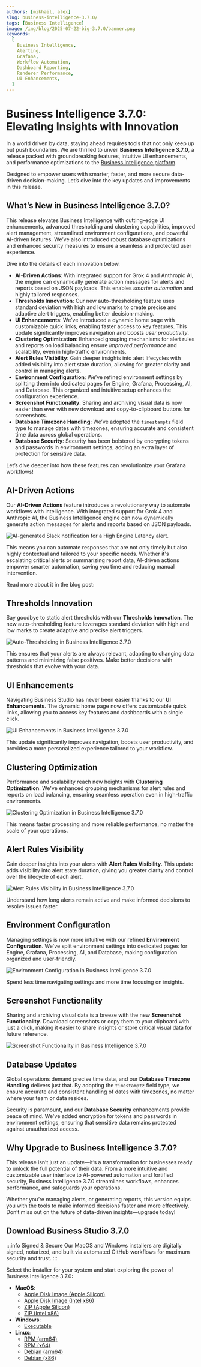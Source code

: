 ```yaml
---
authors: [mikhail, alex]
slug: business-intelligence-3.7.0/
tags: [Business Intelligence]
image: /img/blog/2025-07-22-big-3.7.0/banner.png
keywords:
  [
    Business Intelligence,
    Alerting,
    Grafana,
    Workflow Automation,
    Dashboard Reporting,
    Renderer Performance,
    UI Enhancements,
  ]
---
```



# Business Intelligence 3.7.0: Elevating Insights with Innovation

In a world driven by data, staying ahead requires tools that not only keep up but push boundaries. We are thrilled to unveil **Business Intelligence 3.7.0**, a release packed with groundbreaking features, intuitive UI enhancements, and performance optimizations to the [Business Intelligence platform](/big/).

Designed to empower users with smarter, faster, and more secure data-driven decision-making. Let’s dive into the key updates and improvements in this release.

## What’s New in Business Intelligence 3.7.0?

This release elevates Business Intelligence with cutting-edge UI enhancements, advanced thresholding and clustering capabilities, improved alert management, streamlined environment configurations, and powerful AI-driven features. We’ve also introduced robust database optimizations and enhanced security measures to ensure a seamless and protected user experience.

Dive into the details of each innovation below.

- **AI-Driven Actions**: With integrated support for Grok 4 and Anthropic AI, the engine can dynamically generate action messages for alerts and reports based on JSON payloads. This enables _smarter automation_ and highly tailored responses.
- **Thresholds Innovation**: Our new auto-thresholding feature uses standard deviation with high and low marks to create precise and adaptive alert triggers, enabling better decision-making.
- **UI Enhancements**: We’ve introduced a dynamic home page with customizable quick links, enabling faster access to key features. This update significantly improves navigation and boosts _user productivity_.
- **Clustering Optimization**: Enhanced grouping mechanisms for alert rules and reports on load balancing ensure _improved performance_ and scalability, even in high-traffic environments.
- **Alert Rules Visibility**: Gain deeper insights into alert lifecycles with added visibility into alert state duration, allowing for greater clarity and control in managing alerts.
- **Environment Configuration**: We’ve refined environment settings by splitting them into dedicated pages for Engine, Grafana, Processing, AI, and Database. This organized and intuitive setup enhances the configuration experience.
- **Screenshot Functionality**: Sharing and archiving visual data is now easier than ever with new download and copy-to-clipboard buttons for screenshots.
- **Database Timezone Handling**: We’ve adopted the `timestamptz` field type to manage dates with timezones, ensuring accurate and consistent time data across global operations.
- **Database Security**: Security has been bolstered by encrypting tokens and passwords in environment settings, adding an extra layer of protection for sensitive data.

Let’s dive deeper into how these features can revolutionize your Grafana workflows!

## AI-Driven Actions

Our **AI-Driven Actions** feature introduces a revolutionary way to automate workflows with intelligence. With integrated support for Grok 4 and Anthropic AI, the Business Intelligence engine can now dynamically generate action messages for alerts and reports based on JSON payloads.

<Image
  title="AI-generated Slack notification for a High Engine Latency alert."
  src="/img/blog/2025-07-14-ai-observability/slack-notification.png"
/>

This means you can automate responses that are not only timely but also highly contextual and tailored to your specific needs. Whether it's escalating critical alerts or summarizing report data, AI-driven actions empower smarter automation, saving you time and reducing manual intervention.

Read more about it in the blog post:

<BlogPost id="ai-observability-20250714" />

## Thresholds Innovation

Say goodbye to static alert thresholds with our **Thresholds Innovation**. The new auto-thresholding feature leverages standard deviation with high and low marks to create adaptive and precise alert triggers.

<Image
  src="/img/blog/2025-07-22-big-3.7.0/thresholds-innovation.png"
  alt="Auto-Thresholding in Business Intelligence 3.7.0"
  title="Discover adaptive alert rules with our innovative auto-thresholding feature."
/>

This ensures that your alerts are always relevant, adapting to changing data patterns and minimizing false positives. Make better decisions with thresholds that evolve with your data.

## UI Enhancements

Navigating Business Studio has never been easier thanks to our **UI Enhancements**. The dynamic home page now offers customizable quick links, allowing you to access key features and dashboards with a single click.

<Image
  src="/img/blog/2025-07-22-big-3.7.0/home.png"
  alt="UI Enhancements in Business Intelligence 3.7.0"
  title="Experience faster navigation with a dynamic home page and customizable quick links."
/>

This update significantly improves navigation, boosts user productivity, and provides a more personalized experience tailored to your workflow.

## Clustering Optimization

Performance and scalability reach new heights with **Clustering Optimization**. We've enhanced grouping mechanisms for alert rules and reports on load balancing, ensuring seamless operation even in high-traffic environments.

<Image
  src="/img/blog/2025-07-22-big-3.7.0/clustering.gif"
  alt="Clustering Optimization in Business Intelligence 3.7.0"
  title="Optimized alert and report grouping for superior performance and scalability."
/>

This means faster processing and more reliable performance, no matter the scale of your operations.

## Alert Rules Visibility

Gain deeper insights into your alerts with **Alert Rules Visibility**. This update adds visibility into alert state duration, giving you greater clarity and control over the lifecycle of each alert.

<Image
  src="/img/blog/2025-07-22-big-3.7.0/state-duration.png"
  alt="Alert Rules Visibility in Business Intelligence 3.7.0"
  title="Track alert lifecycles with enhanced visibility into state duration."
/>

Understand how long alerts remain active and make informed decisions to resolve issues faster.

## Environment Configuration

Managing settings is now more intuitive with our refined **Environment Configuration**. We've split environment settings into dedicated pages for Engine, Grafana, Processing, AI, and Database, making configuration organized and user-friendly.

<Image
  src="/img/blog/2025-07-22-big-3.7.0/processing.gif"
  alt="Environment Configuration in Business Intelligence 3.7.0"
  title="Streamlined settings with dedicated pages for each configuration category."
/>

Spend less time navigating settings and more time focusing on insights.

## Screenshot Functionality

Sharing and archiving visual data is a breeze with the new **Screenshot Functionality**. Download screenshots or copy them to your clipboard with just a click, making it easier to share insights or store critical visual data for future reference.

<Image
  src="/img/blog/2025-07-22-big-3.7.0/screenshot-download.gif"
  alt="Screenshot Functionality in Business Intelligence 3.7.0"
  title="Effortlessly download or copy screenshots to share and archive visual data."
/>

## Database Updates

Global operations demand precise time data, and our **Database Timezone Handling** delivers just that. By adopting the `timestamptz` field type, we ensure accurate and consistent handling of dates with timezones, no matter where your team or data resides.

Security is paramount, and our **Database Security** enhancements provide peace of mind. We've added encryption for tokens and passwords in environment settings, ensuring that sensitive data remains protected against unauthorized access.

## Why Upgrade to Business Intelligence 3.7.0?

This release isn’t just an update—it’s a transformation for businesses ready to unlock the full potential of their data. From a more intuitive and customizable user interface to AI-powered automation and fortified security, Business Intelligence 3.7.0 streamlines workflows, enhances performance, and safeguards your operations.

Whether you’re managing alerts, or generating reports, this version equips you with the tools to make informed decisions faster and more effectively. Don’t miss out on the future of data-driven insights—upgrade today!

## Download Business Studio 3.7.0

:::info Signed & Secure
Our MacOS and Windows installers are digitally signed, notarized, and built via automated GitHub workflows for maximum security and trust.
:::

Select the installer for your system and start exploring the power of Business Intelligence 3.7.0:

- **MacOS**:
  - [Apple Disk Image (Apple Silicon)](https://github.com/VolkovLabs/business-intelligence/releases/download/v3.7.0/Business.Studio-3.7.0-arm64.dmg)
  - [Apple Disk Image (Intel x86)](https://github.com/VolkovLabs/business-intelligence/releases/download/v3.7.0/Business.Studio-3.7.0-x64.dmg)
  - [ZIP (Apple Silicon)](https://github.com/VolkovLabs/business-intelligence/releases/download/v3.7.0/Business.Studio-darwin-arm64-3.7.0.zip)
  - [ZIP (Intel x86)](https://github.com/VolkovLabs/business-intelligence/releases/download/v3.7.0/Business.Studio-darwin-x64-3.7.0.zip)
- **Windows**:
  - [Executable](https://github.com/VolkovLabs/business-intelligence/releases/download/v3.7.0/Business.Studio-3.7.0.Setup.exe)
- **Linux**:
  - [RPM (arm64)](https://github.com/VolkovLabs/business-intelligence/releases/download/v3.7.0/business-studio-3.7.0-1.arm64.rpm)
  - [RPM (x64)](https://github.com/VolkovLabs/business-intelligence/releases/download/v3.7.0/business-studio-3.7.0-1.x86_64.rpm)
  - [Debian (arm64)](https://github.com/VolkovLabs/business-intelligence/releases/download/v3.7.0/business-studio_3.7.0_arm64.deb)
  - [Debian (x86)](https://github.com/VolkovLabs/business-intelligence/releases/download/v3.7.0/business-studio_3.7.0_amd64.deb)

<GettingStarted />

<Feedback />
